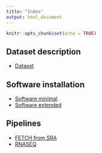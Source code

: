 ```yaml
---
title: "Index"
output: html_document
---
```


```r
knitr::opts_chunk$set(echo = TRUE)
```


## Dataset description

+  [Dataset](description.html)

## Software installation

+  [Software minimal](software_minimal.html)
+  [Software extended](software.html)

## Pipelines

+  [FETCH from SRA](sraFetch.html)
+  [RNASEQ](rnaseq.html)